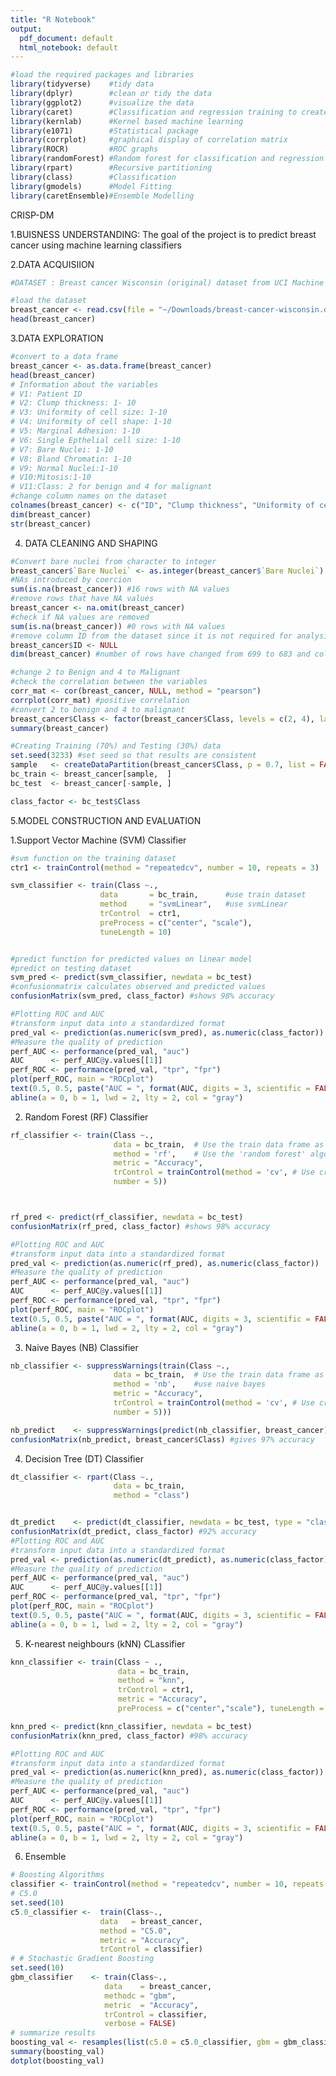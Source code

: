 ```yaml
---
title: "R Notebook"
output:
  pdf_document: default
  html_notebook: default
---
```


```r
#load the required packages and libraries
library(tidyverse)    #tidy data
library(dplyr)        #clean or tidy the data
library(ggplot2)      #visualize the data
library(caret)        #Classification and regression training to create predictive models
library(kernlab)      #Kernel based machine learning
library(e1071)        #Statistical package
library(corrplot)     #graphical display of correlation matrix
library(ROCR)         #ROC graphs
library(randomForest) #Random forest for classification and regression
library(rpart)        #Recursive partitioning 
library(class)        #Classification
library(gmodels)      #Model Fitting
library(caretEnsemble)#Ensemble Modelling
```

CRISP-DM

1.BUISNESS UNDERSTANDING: The goal of the project is to predict breast cancer using machine learning classifiers

2.DATA ACQUISIION
```r
#DATASET : Breast cancer Wisconsin (original) dataset from UCI Machine Learning (https://archive.ics.uci.edu/ml/machine-learning-databases/breast-cancer-wisconsin/)

#load the dataset
breast_cancer <- read.csv(file = "~/Downloads/breast-cancer-wisconsin.data", header = F, stringsAsFactors = F)
head(breast_cancer)
```


3.DATA EXPLORATION
```r
#convert to a data frame
breast_cancer <- as.data.frame(breast_cancer)
head(breast_cancer)
# Information about the variables
# V1: Patient ID
# V2: Clump thickness: 1- 10
# V3: Uniformity of cell size: 1-10
# V4: Uniformity of cell shape: 1-10
# V5: Marginal Adhesion: 1-10
# V6: Single Epthelial cell size: 1-10
# V7: Bare Nuclei: 1-10
# V8: Bland Chromatin: 1-10
# V9: Normal Nuclei:1-10
# V10:Mitosis:1-10
# V11:Class: 2 for benign and 4 for malignant
#change column names on the dataset
colnames(breast_cancer) <- c("ID", "Clump thickness", "Uniformity of cell size", "Uniformity of cell shape", "Marginal Adhesion", "Single Epthelial cell size", "Bare Nuclei", "Bland Chromatin", "Normal Nuclei", "Mitosis", "Class")
dim(breast_cancer)
str(breast_cancer)
```



4. DATA CLEANING AND SHAPING
```r
#Convert bare nuclei from character to integer 
breast_cancer$`Bare Nuclei` <- as.integer(breast_cancer$`Bare Nuclei`)
#NAs introduced by coercion
sum(is.na(breast_cancer)) #16 rows with NA values
#remove rows that have NA values
breast_cancer <- na.omit(breast_cancer)
#check if NA values are removed
sum(is.na(breast_cancer)) #0 rows with NA values
#remove column ID from the dataset since it is not required for analysis
breast_cancer$ID <- NULL
dim(breast_cancer) #number of rows have changed from 699 to 683 and columns from 11 to 10

#change 2 to Benign and 4 to Malignant
#check the correlation between the variables
corr_mat <- cor(breast_cancer, NULL, method = "pearson")
corrplot(corr_mat) #positive correlation
#convert 2 to benign and 4 to malignant
breast_cancer$Class <- factor(breast_cancer$Class, levels = c(2, 4), labels = c("Benign", "Malignant"))
summary(breast_cancer)

#Creating Training (70%) and Testing (30%) data
set.seed(3233) #set seed so that results are consistent
sample   <- createDataPartition(breast_cancer$Class, p = 0.7, list = FALSE)
bc_train <- breast_cancer[sample,  ]
bc_test  <- breast_cancer[-sample, ]

class_factor <- bc_test$Class
```


5.MODEL CONSTRUCTION AND EVALUATION

1.Support Vector Machine (SVM) Classifier
```r
#svm function on the training dataset
ctr1 <- trainControl(method = "repeatedcv", number = 10, repeats = 3)

svm_classifier <- train(Class ~., 
                    data       = bc_train,      #use train dataset
                    method     = "svmLinear",   #use svmLinear
                    trControl  = ctr1,
                    preProcess = c("center", "scale"),
                    tuneLength = 10)


#predict function for predicted values on linear model
#predict on testing dataset
svm_pred <- predict(svm_classifier, newdata = bc_test)
#confusionmatrix calculates observed and predicted values
confusionMatrix(svm_pred, class_factor) #shows 98% accuracy

#Plotting ROC and AUC
#transform input data into a standardized format
pred_val <- prediction(as.numeric(svm_pred), as.numeric(class_factor))
#Measure the quality of prediction 
perf_AUC <- performance(pred_val, "auc")
AUC      <- perf_AUC@y.values[[1]]
perf_ROC <- performance(pred_val, "tpr", "fpr")
plot(perf_ROC, main = "ROCplot")
text(0.5, 0.5, paste("AUC = ", format(AUC, digits = 3, scientific = FALSE)))
abline(a = 0, b = 1, lwd = 2, lty = 2, col = "gray")
```


2. Random Forest (RF) Classifier
```r
rf_classifier <- train(Class ~.,  
                       data = bc_train,  # Use the train data frame as the training data
                       method = 'rf',    # Use the 'random forest' algorithm
                       metric = "Accuracy",
                       trControl = trainControl(method = 'cv', # Use cross-validation
                       number = 5))



rf_pred <- predict(rf_classifier, newdata = bc_test)
confusionMatrix(rf_pred, class_factor) #shows 98% accuracy

#Plotting ROC and AUC
#transform input data into a standardized format
pred_val <- prediction(as.numeric(rf_pred), as.numeric(class_factor))
#Measure the quality of prediction 
perf_AUC <- performance(pred_val, "auc")
AUC      <- perf_AUC@y.values[[1]]
perf_ROC <- performance(pred_val, "tpr", "fpr")
plot(perf_ROC, main = "ROCplot")
text(0.5, 0.5, paste("AUC = ", format(AUC, digits = 3, scientific = FALSE)))
abline(a = 0, b = 1, lwd = 2, lty = 2, col = "gray")
```


3. Naive Bayes (NB) Classifier
```r
nb_classifier <- suppressWarnings(train(Class ~.,  
                       data = bc_train,  # Use the train data frame as the training data
                       method = 'nb',    #use naive bayes
                       metric = "Accuracy",
                       trControl = trainControl(method = 'cv', # Use cross-validation
                       number = 5)))

nb_predict    <- suppressWarnings(predict(nb_classifier, breast_cancer))
confusionMatrix(nb_predict, breast_cancer$Class) #gives 97% accuracy

```


4. Decision Tree (DT) Classifier
```r
dt_classifier <- rpart(Class ~., 
                       data = bc_train, 
                       method = "class")


dt_predict    <- predict(dt_classifier, newdata = bc_test, type = "class")
confusionMatrix(dt_predict, class_factor) #92% accuracy
#Plotting ROC and AUC
#transform input data into a standardized format
pred_val <- prediction(as.numeric(dt_predict), as.numeric(class_factor))
#Measure the quality of prediction 
perf_AUC <- performance(pred_val, "auc")
AUC      <- perf_AUC@y.values[[1]]
perf_ROC <- performance(pred_val, "tpr", "fpr")
plot(perf_ROC, main = "ROCplot")
text(0.5, 0.5, paste("AUC = ", format(AUC, digits = 3, scientific = FALSE)))
abline(a = 0, b = 1, lwd = 2, lty = 2, col = "gray")
```


5. K-nearest neighbours (kNN) CLassifier
```r
knn_classifier <- train(Class ~ ., 
                        data = bc_train, 
                        method = "knn", 
                        trControl = ctr1, 
                        metric = "Accuracy",
                        preProcess = c("center","scale"), tuneLength = 20)

knn_pred <- predict(knn_classifier, newdata = bc_test)
confusionMatrix(knn_pred, class_factor) #98% accuracy

#Plotting ROC and AUC
#transform input data into a standardized format
pred_val <- prediction(as.numeric(knn_pred), as.numeric(class_factor))
#Measure the quality of prediction 
perf_AUC <- performance(pred_val, "auc")
AUC      <- perf_AUC@y.values[[1]]
perf_ROC <- performance(pred_val, "tpr", "fpr")
plot(perf_ROC, main = "ROCplot")
text(0.5, 0.5, paste("AUC = ", format(AUC, digits = 3, scientific = FALSE)))
abline(a = 0, b = 1, lwd = 2, lty = 2, col = "gray")
```


6. Ensemble
```r
# Boosting Algorithms
classifier <- trainControl(method = "repeatedcv", number = 10, repeats = 3)
# C5.0
set.seed(10)
c5.0_classifier <-  train(Class~., 
                    data   = breast_cancer, 
                    method = "C5.0", 
                    metric = "Accuracy", 
                    trControl = classifier)
# # Stochastic Gradient Boosting
set.seed(10)
gbm_classifier    <- train(Class~., 
                     data    = breast_cancer, 
                     methodc = "gbm", 
                     metric  = "Accuracy", 
                     trControl = classifier, 
                     verbose = FALSE)
# summarize results
boosting_val <- resamples(list(c5.0 = c5.0_classifier, gbm = gbm_classifier))
summary(boosting_val)
dotplot(boosting_val)
```




